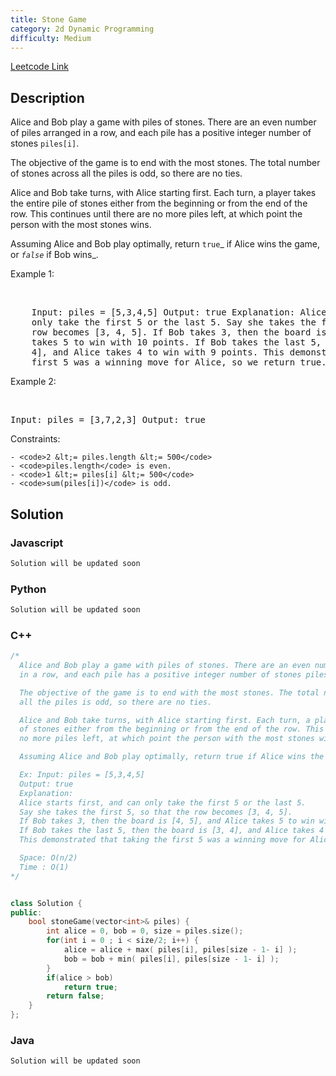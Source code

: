 ```yaml
---
title: Stone Game
category: 2d Dynamic Programming
difficulty: Medium
---
```


<Callout>

[Leetcode Link](https://leetcode.com/problems/stone-game)

</Callout>

## Description

Alice and Bob play a game with piles of stones. There are an even number of piles arranged in a row, and each pile has a positive integer number of stones <code>piles[i]</code>.

The objective of the game is to end with the most stones. The total number of stones across all the piles is odd, so there are no ties.

Alice and Bob take turns, with Alice starting first. Each turn, a player takes the entire pile of stones either from the beginning or from the end of the row. This continues until there are no more piles left, at which point the person with the most stones wins.

Assuming Alice and Bob play optimally, return <code>true</code>_ if Alice wins the game, or _<code>false</code>_ if Bob wins_.

Example 1:

<br />
<pre className="overflow-x-auto">
	Input: piles = [5,3,4,5] Output: true Explanation: Alice starts first, and can
	only take the first 5 or the last 5. Say she takes the first 5, so that the
	row becomes [3, 4, 5]. If Bob takes 3, then the board is [4, 5], and Alice
	takes 5 to win with 10 points. If Bob takes the last 5, then the board is [3,
	4], and Alice takes 4 to win with 9 points. This demonstrated that taking the
	first 5 was a winning move for Alice, so we return true.
</pre>

Example 2:

<br />
<pre className="overflow-x-auto">Input: piles = [3,7,2,3] Output: true</pre>

Constraints:

    - <code>2 &lt;= piles.length &lt;= 500</code>
    - <code>piles.length</code> is even.
    - <code>1 &lt;= piles[i] &lt;= 500</code>
    - <code>sum(piles[i])</code> is odd.

## Solution

### Javascript

```javascript
Solution will be updated soon
```

### Python

```python
Solution will be updated soon
```

### C++

```cpp
/*
  Alice and Bob play a game with piles of stones. There are an even number of piles arranged
  in a row, and each pile has a positive integer number of stones piles[i].

  The objective of the game is to end with the most stones. The total number of stones across
  all the piles is odd, so there are no ties.

  Alice and Bob take turns, with Alice starting first. Each turn, a player takes the entire pile
  of stones either from the beginning or from the end of the row. This continues until there are
  no more piles left, at which point the person with the most stones wins.

  Assuming Alice and Bob play optimally, return true if Alice wins the game, or false if Bob wins.

  Ex: Input: piles = [5,3,4,5]
  Output: true
  Explanation:
  Alice starts first, and can only take the first 5 or the last 5.
  Say she takes the first 5, so that the row becomes [3, 4, 5].
  If Bob takes 3, then the board is [4, 5], and Alice takes 5 to win with 10 points.
  If Bob takes the last 5, then the board is [3, 4], and Alice takes 4 to win with 9 points.
  This demonstrated that taking the first 5 was a winning move for Alice, so we return true.

  Space: O(n/2)
  Time : O(1)
*/


class Solution {
public:
    bool stoneGame(vector<int>& piles) {
        int alice = 0, bob = 0, size = piles.size();
        for(int i = 0 ; i < size/2; i++) {
            alice = alice + max( piles[i], piles[size - 1- i] );
            bob = bob + min( piles[i], piles[size - 1- i] );
        }
        if(alice > bob)
            return true;
        return false;
    }
};

```

### Java

```java
Solution will be updated soon
```
